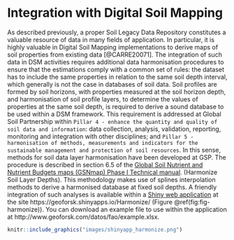 # Integration with Digital Soil Mapping {#integration_DSM}

As described previously, a proper Soil Legacy Data Repository constitutes a valuable resource of data in many fields of application. In particular, it is highly valuable in Digital Soil Mapping implementations to derive maps of soil properties from existing data [@CARRE20071]. 
The integration of such data in DSM activities requires additional data harmonisation procedures to ensure that the estimations comply with a common set of rules: the dataset has to include the same properties in relation to the same soil depth interval, which generally is not the case in databases of soil data. Soil profiles are formed by soil horizons, with properties measured at the soil horizon depth, and  harmonisation of soil profile layers, to determine the values of properties at the same soil depth, is required to derive a sound database to be used within a DSM framework.
This requirement is addressed at Global Soil Partnership within ` Pillar 4 - enhance the quantity and quality of soil data and information`: data collection, analysis, validation, reporting, monitoring and integration with other disciplines; and `Pillar 5 - harmonisation of methods, measurements and indicators for the sustainable management and protection of soil resources`. In this sense, methods for soil data layer harmonisation have been developed at GSP. The procedure is described in section 6.5 of the [Global Soil Nutrient and Nutrient Budgets maps (GSNmap) Phase I Technical manual](https://fao-gsp.github.io/GSNmap-TM/).
 (Harmonize Soil Layer Depths). This methodology makes use of splines interpolation methods to derive a harmonised database  at fixed soil depths. A friendly integration of such analyses is available within a [Shiny web application](https://geoforsk.shinyapps.io/Harmonize/) at the site https://geoforsk.shinyapps.io/Harmonize/ (Figure \@ref(fig:fig-harmonize)). You can download an example file to use within the application at http://www.geoforsk.com/datos/fao/example.xlsx.


```r
knitr::include_graphics("images/shinyapp_harmonize.png")
```